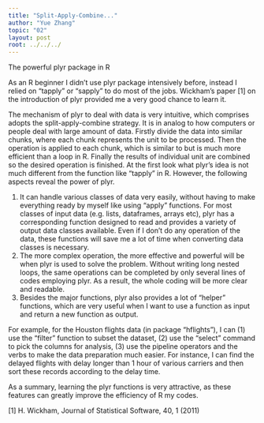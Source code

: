 ```yaml
---
title: "Split-Apply-Combine..."
author: "Yue Zhang"
topic: "02"
layout: post
root: ../../../
---
```


The powerful plyr package in R

As an R beginner I didn’t use plyr package intensively before, instead I relied on “tapply” or “sapply” to do most of the jobs. Wickham’s paper [1] on the introduction of plyr provided me a very good chance to learn it. 

The mechanism of plyr to deal with data is very intuitive, which comprises adopts the split-apply-combine strategy. It is in analog to how computers or people deal with large amount of data. Firstly divide the data into similar chunks, where each chunk represents the unit to be processed. Then the operation is applied to each chunk, which is similar to but is much more efficient than a loop in R. Finally the results of individual unit are combined so the desired operation is finished. At the first look what plyr’s idea is not much different from the function like “tapply” in R. However, the following aspects reveal the power of plyr. 

(1)	It can handle various classes of data very easily, without having to make everything ready by myself like using “apply” functions. For most classes of input data (e.g. lists, dataframes, arrays etc), plyr has a corresponding function designed to read and provides a variety of output data classes available. Even if I don’t do any operation of the data, these functions will save me a lot of time when converting data classes is necessary.
(2)	The more complex operation, the more effective and powerful will be when plyr is used to solve the problem. Without writing long nested loops, the same operations can be completed by only several lines of codes employing plyr. As a result, the whole coding will be more clear and readable.
(3)	Besides the major functions, plyr also provides a lot of “helper” functions, which are very useful when I want to use a function as input and return a new function as output.

For example, for the Houston flights data (in package “hflights”), I can (1) use the “filter” function to subset the dataset, (2) use the “select” command to pick the columns for analysis, (3) use the pipeline operators and the verbs to make the data preparation much easier. For instance, I can find the delayed flights with delay longer than 1 hour of various carriers and then sort these records according to the delay time. 

As a summary, learning the plyr functions is very attractive, as these features can greatly improve the efficiency of R my codes.


[1] H. Wickham, Journal of Statistical Software, 40, 1 (2011)


